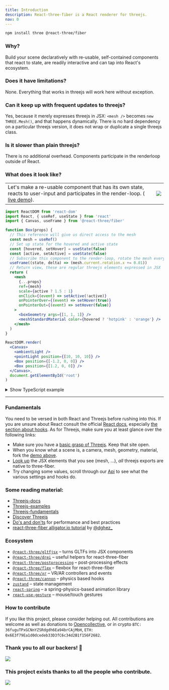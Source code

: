 ```yaml
---
title: Introduction
description: React-three-fiber is a React renderer for threejs.
nav: 0
---
```


```bash
npm install three @react-three/fiber
```

### Why?

Build your scene declaratively with re-usable, self-contained components that react to state, are readily interactive and can tap into React's ecosystem.

### Does it have limitations?

None. Everything that works in threejs will work here without exception.

### Can it keep up with frequent updates to threejs?

Yes, because it merely expresses threejs in JSX: `<mesh />` becomes `new THREE.Mesh()`, and that happens dynamically. There is no hard dependency on a particular threejs version, it does not wrap or duplicate a single threejs class.

### Is it slower than plain threejs?

There is no additional overhead. Components participate in the renderloop outside of React.

### What does it look like?

<table>
  <tr>
    <td>
      Let's make a re-usable component that has its own state, reacts to user-input and participates
      in the render-loop. (
      <a href="https://codesandbox.io/s/rrppl0y8l4?file=/src/App.js">live demo</a>).
    </td>
    <td>
      <a href="https://codesandbox.io/s/rrppl0y8l4">
        <img src="https://i.imgur.com/sS4ArrZ.gif" />
      </a>
    </td>
  </tr>
</table>

```jsx
import ReactDOM from 'react-dom'
import React, { useRef, useState } from 'react'
import { Canvas, useFrame } from '@react-three/fiber'

function Box(props) {
  // This reference will give us direct access to the mesh
  const mesh = useRef()
  // Set up state for the hovered and active state
  const [hovered, setHover] = useState(false)
  const [active, setActive] = useState(false)
  // Subscribe this component to the render-loop, rotate the mesh every frame
  useFrame((state, delta) => (mesh.current.rotation.x += 0.01))
  // Return view, these are regular threejs elements expressed in JSX
  return (
    <mesh
      {...props}
      ref={mesh}
      scale={active ? 1.5 : 1}
      onClick={(event) => setActive(!active)}
      onPointerOver={(event) => setHover(true)}
      onPointerOut={(event) => setHover(false)}
    >
      <boxGeometry args={[1, 1, 1]} />
      <meshStandardMaterial color={hovered ? 'hotpink' : 'orange'} />
    </mesh>
  )
}

ReactDOM.render(
  <Canvas>
    <ambientLight />
    <pointLight position={[10, 10, 10]} />
    <Box position={[-1.2, 0, 0]} />
    <Box position={[1.2, 0, 0]} />
  </Canvas>,
  document.getElementById('root')
)
```

<details>
  <summary>Show TypeScript example</summary>
  
```bash
npm install @types/three
```

```tsx
import * as THREE from 'three'
import ReactDOM from 'react-dom'
import React, { useRef, useState } from 'react'
import { Canvas, useFrame } from '@react-three/fiber'

function Box(props: JSX.IntrinsicElements['mesh']) {
  const mesh = useRef<THREE.Mesh>(null!)
  const [hovered, setHover] = useState(false)
  const [active, setActive] = useState(false)
  useFrame((state, delta) => (mesh.current.rotation.x += 0.01))
  return (
    <mesh
      {...props}
      ref={mesh}
      scale={active ? 1.5 : 1}
      onClick={(event) => setActive(!active)}
      onPointerOver={(event) => setHover(true)}
      onPointerOut={(event) => setHover(false)}
    >
      <boxGeometry args={[1, 1, 1]} />
      <meshStandardMaterial color={hovered ? 'hotpink' : 'orange'} />
    </mesh>
  )
}

ReactDOM.render(
  <Canvas>
    <ambientLight />
    <pointLight position={[10, 10, 10]} />
    <Box position={[-1.2, 0, 0]} />
    <Box position={[1.2, 0, 0]} />
  </Canvas>,
  document.getElementById('root')
)
```

Live demo: https://codesandbox.io/s/icy-tree-brnsm?file=/src/App.tsx

</details>

---

### Fundamentals

You need to be versed in both React and Threejs before rushing into this. If you are unsure about React consult the official [React docs](https://reactjs.org/docs/getting-started.html), especially [the section about hooks](https://reactjs.org/docs/hooks-reference.html). As for Threejs, make sure you at least glance over the following links:

- Make sure you have a [basic grasp of Threejs](https://threejs.org/docs/index.html#manual/en/introduction/Creating-a-scene). Keep that site open.
- When you know what a scene is, a camera, mesh, geometry, material, fork the [demo above](https://github.com/react-spring/react-three-fiber#what-does-it-look-like).
- [Look up](https://threejs.org/docs/index.html#api/en/objects/Mesh) the JSX elements that you see (mesh, ...), _all_ threejs exports are native to three-fiber.
- Try changing some values, scroll through our [Api](/markdown/api.md) to see what the various settings and hooks do.

### Some reading material:

- [Threejs-docs](https://threejs.org/docs)
- [Threejs-examples](https://threejs.org/examples)
- [Threejs-fundamentals](https://threejsfundamentals.org)
- [Discover Threejs](https://discoverthreejs.com)
- [Do's and don'ts](https://discoverthreejs.com/tips-and-tricks) for performance and best practices
- [react-three-fiber alligator.io tutorial](https://alligator.io/react/react-with-threejs) by [@dghez\_](https://twitter.com/dghez_)

### Ecosystem

- [`@react-three/gltfjsx`](https://github.com/react-spring/gltfjsx) &ndash; turns GLTFs into JSX components
- [`@react-three/drei`](https://github.com/react-spring/drei) &ndash; useful helpers for react-three-fiber
- [`@react-three/postprocessing`](https://github.com/react-spring/react-postprocessing) &ndash; post-processing effects
- [`@react-three/flex`](https://github.com/react-spring/react-three-flex) &ndash; flexbox for react-three-fiber
- [`@react-three/xr`](https://github.com/react-spring/react-xr) &ndash; VR/AR controllers and events
- [`@react-three/cannon`](https://github.com/react-spring/use-cannon) &ndash; physics based hooks
- [`zustand`](https://github.com/react-spring/zustand) &ndash; state management
- [`react-spring`](https://github.com/react-spring/react-spring) &ndash; a spring-physics-based animation library
- [`react-use-gesture`](https://github.com/react-spring/react-use-gesture) &ndash; mouse/touch gestures

### How to contribute

If you like this project, please consider helping out. All contributions are welcome as well as donations to [Opencollective](https://opencollective.com/react-three-fiber), or in crypto `BTC: 36fuguTPxGCNnYZSRdgdh6Ea94brCAjMbH`, `ETH: 0x6E3f79Ea1d0dcedeb33D3fC6c34d2B1f156F2682`.

### Thank you to all our backers! 🙏

<a href="https://opencollective.com/react-three-fiber#backers" target="_blank">
  <img src="https://opencollective.com/react-three-fiber/backers.svg?width=890" />
</a>

### This project exists thanks to all the people who contribute.

<a href="https://github.com/pmndrs/react-three-fiber/graphs/contributors">
  <img src="https://opencollective.com/react-three-fiber/contributors.svg?width=890" />
</a>
